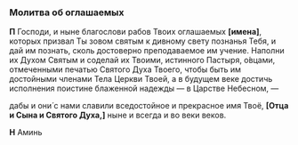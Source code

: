 ### Молитва об оглашаемых

**П** Господи, и ныне благослови рабов Твоих оглашаемых **[имена]**, которых призвал Ты зовом святым к дивному свету познанья Тебя, и дай им познать, сколь достоверно преподаваемое им учение. Наполни их Духом Святым и соделай их Твоими, истинного Пастыря, о́вцами, отмеченными печатью Святого Духа Твоего, чтобы быть им достойными членами Тела Церкви Твоей, а в будущем веке достичь исполнения поистине блаженной надежды — в Царстве Небесном, —

дабы и они́ с нами славили вседостойное и прекрасное имя Твоё, **[**Отца и Сына и Святого Духа,**]** ныне и всегда и во веки веков.

**Н** Аминь
